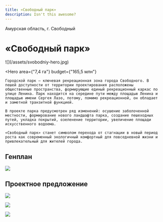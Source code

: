 ```yaml
---
title: «Свободный парк»
description: Isn't this awesome?
---
```


<AffinumLogo />

Амурская область, г. Свободный

# «Свободный парк»

<Wide>
    ![](/assets/svobodniy-hero.jpg)
</Wide>

<Hero
    area={"7,4 га"}
    budget={"165,5 млн"}
>
    Городской парк — ключевая рекреационная зона города Свободного. В пешей доступности от территории проектирования расположены общественные пространства, формирующие единый рекреационный каркас по улице Ленина. Парк находится на середине пути между площадью Ленина и площадью имени Сергея Лазо, потому, помимо рекреационной, он обладает и заметной транзитной функцией.

    В проекте парка предусмотрен ряд изменений: осушение заболоченной местности, формирование нового ландшафта парка, создание пешеходных путей, укладка покрытий, озеленение территории, увеличение площади искусственного водоема.  

    «Свободный парк» станет символом перехода от стагнации в новый период роста как современный экологичный комфортный для повседневной жизни и привлекательный для жителей города.
</Hero>

## Генплан

![](/assets/svobodniy-00.jpg)

## Проектное предложение

![](/assets/svobodniy-01.jpg)

![](/assets/svobodniy-02.jpg)

![](/assets/svobodniy-03.jpg)

